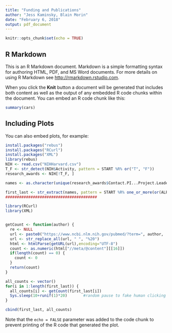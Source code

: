 ```yaml
---
title: "Funding and Publications"
author: "Jess Kaminsky, Blain Morin"
date: "February 6, 2018"
output: pdf_document
---
```


```r
knitr::opts_chunk$set(echo = TRUE)
```

## R Markdown

This is an R Markdown document. Markdown is a simple formatting syntax for authoring HTML, PDF, and MS Word documents. For more details on using R Markdown see <http://rmarkdown.rstudio.com>.

When you click the **Knit** button a document will be generated that includes both content as well as the output of any embedded R code chunks within the document. You can embed an R code chunk like this:

```r
summary(cars)
```

## Including Plots

You can also embed plots, for example:

```r
install.packages("rebus")
install.packages("RCurl")
install.packages("XML")
library(rebus)
NIH <- read.csv("NIHHarvard.csv")
T_F <- str_detect(NIH$Activity, pattern = START %R% or("T", "F"))
research_awards <- NIH[!T_F, ]

names <- as.character(unique(research_awards$Contact.PI...Project.Leader))

first_last <- str_extract(names, pattern = START %R% one_or_more(or(ALPHA, "-", " ")) %R% ", " %R% one_or_more(ALPHA))
########################################

library(RCurl)
library(XML)                          


getCount <- function(author) {
  re <- NULL
  url <- paste0("https://www.ncbi.nlm.nih.gov/pubmed/?term=", author,  "[Author] AND Harvard[Affiliation]")
  url <- str_replace_all(url, " ", "%20")
  html <- htmlParse(getURL(url),encoding="UTF-8")
  count <- as.numeric(html["//meta/@content"][[16]])
  if(length(count) == 0) {
    count <- 0
  }
  return(count)
}

all_counts <- vector()
for(i in 1:length(first_last)) {
  all_counts[i] <- getCount(first_last[i])
  Sys.sleep(10+runif(1)*20)       #random pause to fake human clicking or downloading
}

cbind(first_last, all_counts)


```

Note that the `echo = FALSE` parameter was added to the code chunk to prevent printing of the R code that generated the plot.
